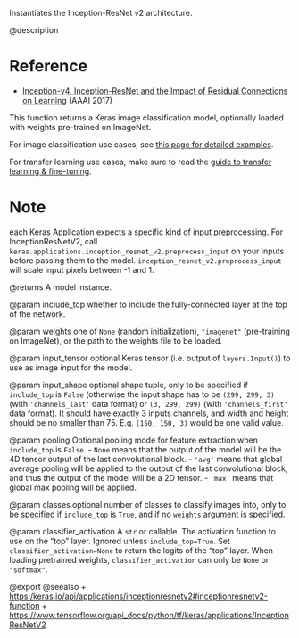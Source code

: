 Instantiates the Inception-ResNet v2 architecture.

@description

# Reference
- [Inception-v4, Inception-ResNet and the Impact of
   Residual Connections on Learning](https://arxiv.org/abs/1602.07261)
  (AAAI 2017)

This function returns a Keras image classification model,
optionally loaded with weights pre-trained on ImageNet.

For image classification use cases, see
[this page for detailed examples](
  https://keras.io/api/applications/#usage-examples-for-image-classification-models).

For transfer learning use cases, make sure to read the
[guide to transfer learning & fine-tuning](
  https://keras.io/guides/transfer_learning/).

# Note
each Keras Application expects a specific kind of
input preprocessing. For InceptionResNetV2, call
`keras.applications.inception_resnet_v2.preprocess_input`
on your inputs before passing them to the model.
`inception_resnet_v2.preprocess_input`
will scale input pixels between -1 and 1.

@returns
    A model instance.

@param include_top
whether to include the fully-connected
layer at the top of the network.

@param weights
one of `None` (random initialization),
`"imagenet"` (pre-training on ImageNet),
or the path to the weights file to be loaded.

@param input_tensor
optional Keras tensor
(i.e. output of `layers.Input()`)
to use as image input for the model.

@param input_shape
optional shape tuple, only to be specified
if `include_top` is `False` (otherwise the input shape
has to be `(299, 299, 3)`
(with `'channels_last'` data format)
or `(3, 299, 299)` (with `'channels_first'` data format).
It should have exactly 3 inputs channels,
and width and height should be no smaller than 75.
E.g. `(150, 150, 3)` would be one valid value.

@param pooling
Optional pooling mode for feature extraction
when `include_top` is `False`.
- `None` means that the output of the model will be
    the 4D tensor output of the last convolutional block.
- `'avg'` means that global average pooling
    will be applied to the output of the
    last convolutional block, and thus
    the output of the model will be a 2D tensor.
- `'max'` means that global max pooling will be applied.

@param classes
optional number of classes to classify images
into, only to be specified if `include_top` is `True`,
and if no `weights` argument is specified.

@param classifier_activation
A `str` or callable.
The activation function to use on the "top" layer.
Ignored unless `include_top=True`.
Set `classifier_activation=None` to return the logits
of the "top" layer. When loading pretrained weights,
`classifier_activation` can only be `None` or `"softmax"`.

@export
@seealso
+ <https:/keras.io/api/applications/inceptionresnetv2#inceptionresnetv2-function>
+ <https://www.tensorflow.org/api_docs/python/tf/keras/applications/InceptionResNetV2>
